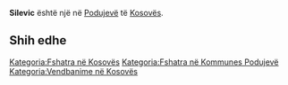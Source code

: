 {{Fshat në 
 | Emri                = Silevic
 | EmriAlt                = 
 | NAME_SHORT_FORM=      
 | NAME_GENERIC=      
 | NAME_SORT_NAME_RO=      SILEVIC
 | FULL_NAME_RO = Silevic
 | FULL_NAME_ND_RO=Silevic
 | SORT_NAME_RG=SILEVIC
 | FULL_NAME_RG=Silevic
 | FULL_NAME_ND_RG=Silevic
 | SRP_NAME_SHORT_FORM=      
 | SRP_NAME_GENERIC=      
 | SRP_NAME_SORT_NAME_RO=      
 | SRP_FULL_NAME_RO = 
 | SRP_FULL_NAME_ND_RO=
 | SRP_SORT_NAME_RG=
 | SRP_FULL_NAME_RG=
 | SRP_FULL_NAME_ND_RG=
 | Emri (Rasa dhanore) = 
 | Figura              = 
 | Shteti              = Kosovo
 | Komuna              = Podujevë
 | Kodi postar         = 
 | Sipërfaqja          = 

 | Popullsia           = 

 | Regj. i popullsisë  = 
 | Dend. e popullsisë  = 
 | Faqja zyrtare       = 
 <!--- Koordinatat ----> 
 | Gjerësia            = 43.038333
 | Gjatësia            = 21.081111
 | Lartësia            = 
}}
'''Silevic''' është një [[]] në [[Podujevë]] të [[Kosovës]].

<!-- == Gjeografia == -->
<!-- == Historia == -->
<!-- == Demografia == -->
== Shih edhe ==
{{Komuna Podujevë}}
{{Kosovo-Administrata-Cung}}

[[Kategoria:Fshatra në Kosovës]]
[[Kategoria:Fshatra në Kommunes Podujevë]]
[[Kategoria:Vendbanime në Kosovës]]
